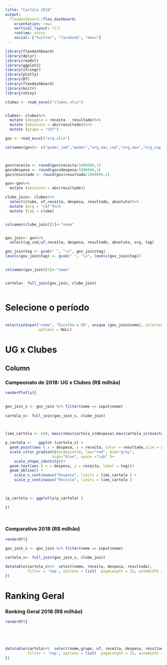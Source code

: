 ```yaml
---
title: "Cartola 2018"
output: 
  flexdashboard::flex_dashboard:
    orientation: rows
    vertical_layout: fill
    runtime: shiny
    social: ["twitter", "facebook", "menu"]
---
```


```r
library(flexdashboard)
library(dplyr)
library(readxl)
library(ggplot2)
library(stringr)
library(plotly)
library(DT)
library(flexdashboard)
library(knitr)
library(shiny)
```



```r
clubes <- read_excel("clubes.xlsx")


clubes<- clubes%>%
  mutate (despesa = receita - resultado)%>%
  mutate (absoluto = abs(resultado))%>%
  mutate (grupo = "cbf")

gov <- read_excel("org.xlsx")

colnames(gov)<- c("poder_cod","poder","org_max_cod","org_max","org_sup_cod","org_sup", "org_cod","org","uf","uf_nome","muni_cod","muni","ug_cod","tag","despesa","receita","resultado")



gov$receita <- round(gov$receita/1000000,1)
gov$despesa <- round(gov$despesa/1000000,1)
gov$resultado <- round(gov$resultado/1000000,1)

gov<-gov%>% 
  mutate (absoluto = abs(resultado))

clube_join<- clubes%>%
  select(clube, uf,receita, despesa, resultado, absoluto)%>%
  mutate (org = "cbf")%>%
  mutate (tag = clube)


colnames(clube_join)[1]<-"nome" 


gov_join<- gov%>%
  select(ug_cod,uf,receita, despesa, resultado, absoluto, org, tag)

gov_join$tag <- gsub(" ", "\n", gov_join$tag)
levels(gov_join$tag) <- gsub(" ", "\n", levels(gov_join$tag))
  

colnames(gov_join)[1]<-"nome" 


cartola<- full_join(gov_join, clube_join)



```

Selecione o período {.sidebar}
========================


###### 

```r
selectizeInput("nome", "Escolha a UG", unique (gov_join$nome), selected = "170166", multiple = FALSE,
               options = NULL)
```




UG x Clubes
========================

Column {data-width=1000}
-----------------------------------------------------------------------

### Campeonato de 2018: UG x Clubes (R$ milhão)

```r


renderPlotly({

  
gov_join_s <- gov_join %>% filter(nome == input$nome)
  
cartola_s<- full_join(gov_join_s, clube_join)


  
lims_cartola <- c(0, max(c(max(cartola_s$despesa),max(cartola_s$receita))))

p_cartola <-   ggplot (cartola_s) +
  geom_point(aes ( x = despesa, y = receita, color = resultado,size = absoluto, label = tag))+
  scale_color_gradient2(midpoint=0, low="red", mid="gray",
                     high="blue", space ="Lab" )+
    scale_shape_identity()+
  geom_text(aes ( x = despesa, y = receita, label = tag))+
  geom_abline() +
    scale_x_continuous("Despesa", limits = lims_cartola ) +
    scale_y_continuous("Receita", limits = lims_cartola )

 
  
(p_cartola <- ggplotly(p_cartola) )

})

 

```







### Comparativo 2018 (R$ milhão) {data-width=220}


```r

renderDT({

gov_join_s <- gov_join %>% filter(nome == input$nome)
  
cartola_s<- full_join(gov_join_s, clube_join)

datatable(cartola_s%>%  select(nome, receita, despesa, resultado),
          filter = 'top', options = list(  pageLength = 25, autoWidth = TRUE, style = "default", width = 300))
})
```



Ranking Geral
========================

### Ranking Geral 2018 (R$ milhão)

```r
renderDT({


  


datatable(cartola%>%  select(nome,grupo, uf, receita, despesa, resultado),
          filter = 'top', options = list(  pageLength = 25, autoWidth = TRUE, style = "default", width = 1200))
})
```

